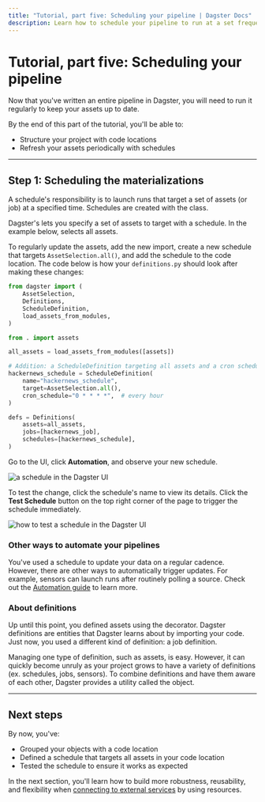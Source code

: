 ```yaml
---
title: "Tutorial, part five: Scheduling your pipeline | Dagster Docs"
description: Learn how to schedule your pipeline to run at a set frequency.
---
```


# Tutorial, part five: Scheduling your pipeline

Now that you've written an entire pipeline in Dagster, you will need to run it regularly to keep your assets up to date.

By the end of this part of the tutorial, you'll be able to:

- Structure your project with code locations
- Refresh your assets periodically with schedules

---

## Step 1: Scheduling the materializations

A schedule's responsibility is to launch runs that target a set of assets (or job) at a specified time. Schedules are created with the <PyObject object="ScheduleDefinition" /> class.

Dagster's <PyObject object="AssetSelection"/> lets you specify a set of assets to target with a schedule. In the example below, <PyObject object="AssetSelection" method="all"/> selects all assets.

To regularly update the assets, add the new <PyObject object="ScheduleDefinition" /> import, create a new schedule that targets `AssetSelection.all()`, and add the schedule to the code location. The code below is how your `definitions.py` should look after making these changes:

```python file=/tutorial/scheduling/with_schedule/with_schedule.py
from dagster import (
    AssetSelection,
    Definitions,
    ScheduleDefinition,
    load_assets_from_modules,
)

from . import assets

all_assets = load_assets_from_modules([assets])

# Addition: a ScheduleDefinition targeting all assets and a cron schedule of how frequently to run it
hackernews_schedule = ScheduleDefinition(
    name="hackernews_schedule",
    target=AssetSelection.all(),
    cron_schedule="0 * * * *",  # every hour
)

defs = Definitions(
    assets=all_assets,
    jobs=[hackernews_job],
    schedules=[hackernews_schedule],
)
```

Go to the UI, click **Automation**, and observe your new schedule.

<Image
alt="a schedule in the Dagster UI"
src="/images/tutorial/schedule.png"
width={1152}
height={637}
/>

To test the change, click the schedule's name to view its details. Click the **Test Schedule** button on the top right corner of the page to trigger the schedule immediately.

<Image
alt="how to test a schedule in the Dagster UI"
src="/images/tutorial/test-schedule.png"
width={1279}
height={968}
/>

### Other ways to automate your pipelines

You've used a schedule to update your data on a regular cadence. However, there are other ways to automatically trigger updates. For example, sensors can launch runs after routinely polling a source. Check out the [Automation guide](/concepts/automation) to learn more.

### About definitions

Up until this point, you defined assets using the <PyObject object="asset" decorator /> decorator. Dagster definitions are entities that Dagster learns about by importing your code. Just now, you used a different kind of definition: a job definition.

Managing one type of definition, such as assets, is easy. However, it can quickly become unruly as your project grows to have a variety of definitions (ex. schedules, jobs, sensors). To combine definitions and have them aware of each other, Dagster provides a utility called the <PyObject object="Definitions" /> object.

---

## Next steps

By now, you've:

- Grouped your objects with a code location
- Defined a schedule that targets all assets in your code location
- Tested the schedule to ensure it works as expected

In the next section, you'll learn how to build more robustness, reusability, and flexibility when [connecting to external services](/tutorial/connecting-to-external-services) by using resources.
